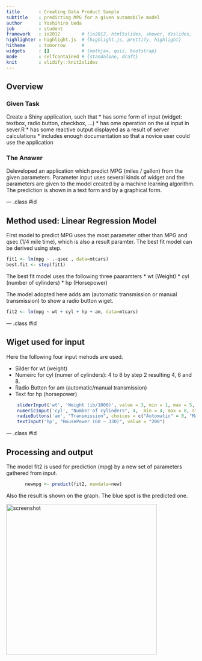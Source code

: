 ```yaml
---
title       : Creating Data Product Sample
subtitle    : predicting MPG for a given automobile model
author      : Yoshihiro Ueda
job         : student
framework   : io2012        # {io2012, html5slides, shower, dzslides, ...}
highlighter : highlight.js  # {highlight.js, prettify, highlight}
hitheme     : tomorrow      # 
widgets     : []            # {mathjax, quiz, bootstrap}
mode        : selfcontained # {standalone, draft}
knit        : slidify::knit2slides
---
```


## Overview

### Given Task

Create a Shiny application, such that
* has some form of input (widget: textbox, radio button, checkbox, …) 
* has ome operation on the ui input in sever.R 
* has some reactive output displayed as a result of server calculations
* includes enough documentation so that a novice user could use the application

### The Answer

Deleveloped an application which predict MPG (miles / gallon) from the given parameters. 
Parameter input uses several kinds of widget and the parameters are given to the model 
created by a machine learning algorithm. 
The prediction is shown in a text form and by a graphical form. 


--- .class #id 

## Method used: Linear Regression Model

First model to predict MPG uses the most parameter other than MPG and qsec (1/4 mile time), 
which is also a result paramter.  The best fit model can be derived using step.

```r
fit1 <- lm(mpg ~ .-qsec , data=mtcars)
best.fit <- step(fit1)
```

The best fit model uses the following three paaramters
* wt (Weight)
* cyl (number of cylinders)
* hp (Horsepower)

The model adopted here adds am (automatic transmission or manual transmission) 
to show a radio button wiget.
```r
fit2 <- lm(mpg ~ wt + cyl + hp + am, data=mtcars)
```

--- .class #id 

## Wiget used for input

Here the following four input mehods are used.

* Silder for wt (weight)
* Numeirc for cyl (numer of cylinders): 4 to 8 by step 2 resulting 4, 6 and 8.
* Radio Button for am (automatic/manual transmission)
* Text for hp (horsepower)

```r
    sliderInput('wt', 'Weight (ib/1000)', value = 3, min = 1, max = 5, step = 0.005)
    numericInput('cyl', "Number of cylinders", 4,  min = 4, max = 8, step = 2)
    radioButtons('am', "Transmission", choices = c("Automatic" = 0, "Manual" = 1))
    textInput('hp', "HousePower (60 ~ 330)", value = "200")
```

--- .class #id 

## Processing and output

The model fit2 is used for prediction (mpg) by a new set of parameters gathered from input.
```r
       newmpg <- predict(fit2, newdata=new)
```
Also the result is shown on the graph. The blue spot is the predicted one.

<img src="https://raw.githubusercontent.com/ryokan/ds-dataproduct1/master/screenshot.png" alt="screenshot" width = "400px">


